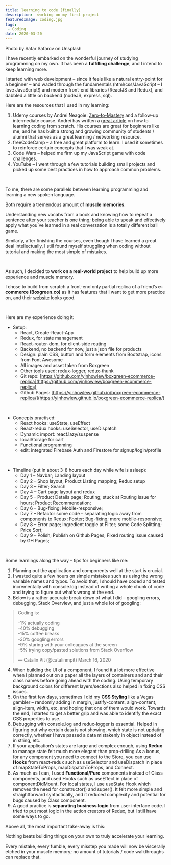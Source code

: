 ```yaml
---
title: learning to code (finally)
description:  working on my first project
featuredImage: coding.jpg
tags:
 - Coding
date: 2020-03-20
---
```

<p style={{fontSize: "0.7em", fontStyle: "italic"}}>Photo by Safar Safarov on Unsplash</p>

I have recently embarked on the wonderful journey of studying programming on my own. It has been a **fulfilling challenge**, and I intend to keep learning more.

I started with web development – since it feels like a natural entry-point for a beginner – and waded through the fundamentals (html/css/JavaScript – I love JavaScript!) and modern front-end libraries (ReactJS and Redux), and dabbled a little on backend (nodeJS, express, sql).

Here are the resources that I used in my learning:

1. Udemy courses by Andrei Neagoie: [Zero-to-Mastery](https://www.udemy.com/course/the-complete-web-developer-zero-to-mastery/) and a follow-up intermediate course. Andrei has written a [great article](https://medium.com/zerotomastery/learn-to-code-in-2019-get-hired-and-have-fun-along-the-way-d4197f96be27) on how to learning coding from scratch. His courses are great for beginners like me, and he has built a strong and growing community of students / alumni that serves as a great learning / networking resource.
2. freeCodeCamp – a free and great platform to learn. I used it sometimes to reinforce certain concepts that I was weak at.
3. Code Wars – helped me firm up my JavaScript game with code challenges.
4. YouTube – I went through a few tutorials building small projects and picked up some best practices in how to approach common problems.

<br />

To me, there are some parallels between learning programming and learning a new spoken language.

Both require a tremendous amount of **muscle memories**.

Understanding new vocabs from a book and knowing how to repeat a sentence after your teacher is one thing; being able to speak and effectively apply what you’ve learned in a real conversation is a totally different ball game.

Similarly, after finishing the courses, even though I have learned a great deal intellectually, I still found myself struggling when coding without tutorial and making the most simple of mistakes.

<br />

As such, I decided to **work on a real-world project** to help build up more experience and muscle memory.

I chose to build from scratch a front-end only partial replica of a friend’s **e-commerce (Boxgreen.co)** as it has features that I want to get more practice on, and their [website](boxgreen.co) looks good.

<br />

Here are my experience doing it:
- Setup:
  - React, Create-React-App
  - Redux, for state management
  - React-router-dom, for client-side routing
  - Backend, no backend for now, just a json file for products
  - Design: plain CSS, button and form elements from Bootstrap, icons from Font Awesome
  - All images and asset taken from Boxgreen
  - Other tools used: redux-logger, redux-thunk
  - Git repo: [https://github.com/yinhowlew/boxgreen-ecommerce-replica](https://github.com/yinhowlew/boxgreen-ecommerce-replica)
  - Github Pages: [https://yinhowlew.github.io/boxgreen-ecommerce-replica/](https://yinhowlew.github.io/boxgreen-ecommerce-replica/)

<br />

- Concepts practised:
  - React hooks: useState, useEffect
  - React-redux hooks: useSelector, useDispatch
  - Dynamic import: react.lazy/suspense
  - localStorage for cart
  - Functional programming
  - edit:  integrated Firebase Auth and Firestore for signup/login/profile

<br />

- Timeline (put in about 3-8 hours each day while wife is asleep):
  - Day 1 – Navbar; Landing layout
  - Day 2 – Shop layout; Product Listing mapping; Redux setup
  - Day 3 – Filter; Search
  - Day 4 – Cart page layout and redux
  - Day 5 – Product Details page; Routing; stuck at Routing issue for hours; Product Recommendation;
  - Day 6 – Bug-fixing; Mobile-responsive;
  - Day 7 – Refactor some code – separating logic away from components to Redux; Footer; Bug-fixing; more mobile-responsive;
  - Day 8 – Error page; Ingredient toggle at Filter; some Code Splitting; Price Sort;
  - Day 9 – Polish; Publish on Github Pages; Fixed routing issue caused by GH Pages;

<br />

Some learnings along the way – tips for beginners like me:

1. Planning out the application and components well at the start is crucial.
2. I wasted quite a few hours on simple mistakes such as using the wrong variable names and typos. To avoid that, I should have coded and tested incrementally with console.log instead of writing a whole chunk of code and trying to figure out what’s wrong at the end.
3. Below is a rather accurate break-down of what I did – googling errors, debugging, Stack Overview, and just a whole lot of googling:

<blockquote>
Coding is:

-1% actually coding<br />-40% debugging<br />-15% coffee breaks<br />-30% googling errors<br />–9% staring with your colleagues at the screen<br />–5% trying copy/pasted solutions from Stack Overflow

— Catalin Pit (@catalinmpit) March 16, 2020
</blockquote>

4. When building the UI of a component, I found it a lot more effective when I planned out on a paper all the layers of containers and and their class names before going ahead with the coding.
Using temporary background colors for different layers/sections also helped in fixing CSS issues.
5. On the first few days, sometimes I did my **CSS Styling** like a Vegas gambler – randomly adding in margin, justify-content, align-content, align-item, width, etc, and hoping that one of them would work. Towards the end, I started to get a better grip and was able to identify the exact CSS properties to use.
6. Debugging with console.log and redux-logger is essential. Helped in figuring out why certain data is not showing, which state is not updating correctly, whether I have passed a data mistakenly in object instead of in string, etc.
7. If your application’s states are large and complex enough, using **Redux** to manage state felt much more elegant than prop-drilling.As a bonus, for any component you need to connect to the Store, you can use **Hooks** from react-redux such as useSelector and useDispatch in place of mapStateToProps, mapDispatchToProps, and Connect.
8. As much as I can, I used **Functional/Pure** components instead of Class components, and used Hooks such as useEffect in place of componentDidMount. For local states, I use useState Hook which removes the need for constructor() and super(). It felt more simple and straightforward syntactically, and it reduced complexity and potential for bugs caused by Class component.
9. A good practice is **separating business logic** from user interface code. I tried to put most logic in the action creators of Redux, but I still have some ways to go.




Above all, the most important take-away is this:

<p style={{color: "red"}}>Nothing beats building things on your own to truly accelerate your learning.</p>

Every mistake, every fumble, every misstep you made will now be viscerally etched in your muscle memory; no amount of tutorials / code walkthroughs can replace that.
